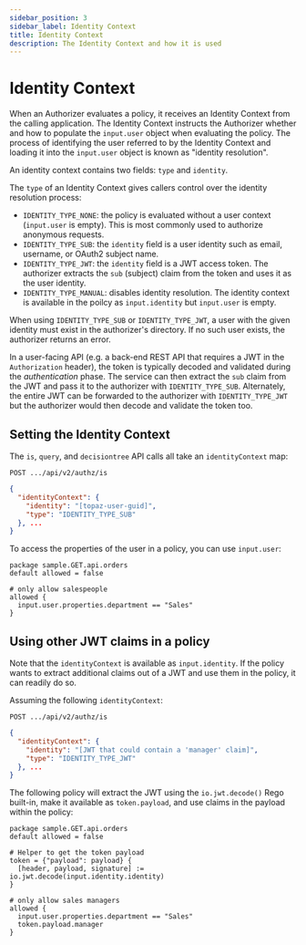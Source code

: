 ```yaml
---
sidebar_position: 3
sidebar_label: Identity Context
title: Identity Context
description: The Identity Context and how it is used
---
```


# Identity Context

When an Authorizer evaluates a policy, it receives an Identity Context from the calling application.
The Identity Context instructs the Authorizer whether and how to populate the `input.user` object
when evaluating the policy. The process of identifying the user referred to by the Identity Context
and loading it into the `input.user` object is known as "identity resolution".

An identity context contains two fields: `type` and `identity`.

The `type` of an Identity Context gives callers control over the identity resolution process:

- `IDENTITY_TYPE_NONE`: the policy is evaluated without a user context (`input.user` is empty).
  This is most commonly used to authorize anonymous requests.
- `IDENTITY_TYPE_SUB`: the `identity` field is a user identity such as email, username, or OAuth2 subject name.
- `IDENTITY_TYPE_JWT`: the `identity` field is a JWT access token. The authorizer extracts the `sub` (subject)
  claim from the token and uses it as the user identity.
- `IDENTITY_TYPE_MANUAL`: disables identity resolution. The identity context is available in the poilcy
  as `input.identity` but `input.user` is empty.

When using `IDENTITY_TYPE_SUB` or `IDENTITY_TYPE_JWT`, a user with the given identity must exist in
the authorizer's directory. If no such user exists, the authorizer returns an error.

In a user-facing API (e.g. a back-end REST API that requires a JWT in the `Authorization` header),
the token is typically decoded and validated during the _authentication_ phase. The service can then
extract the `sub` claim from the JWT and pass it to the authorizer with `IDENTITY_TYPE_SUB`.
Alternately, the entire JWT can be forwarded to the authorizer with `IDENTITY_TYPE_JWT` but the
authorizer would then decode and validate the token too.


## Setting the Identity Context

The `is`, `query`, and `decisiontree` API calls all take an `identityContext` map:

`POST .../api/v2/authz/is`

```json
{
  "identityContext": {
    "identity": "[topaz-user-guid]",
    "type": "IDENTITY_TYPE_SUB"
  }, ...
}
```

To access the properties of the user in a policy, you can use `input.user`:

```rego
package sample.GET.api.orders
default allowed = false

# only allow salespeople
allowed {
  input.user.properties.department == "Sales"
}
```

## Using other JWT claims in a policy

Note that the `identityContext` is available as `input.identity`. If the policy wants to
extract additional claims out of a JWT and use them in the policy, it can readily do so.

Assuming the following `identityContext`:

`POST .../api/v2/authz/is`

```json
{
  "identityContext": {
    "identity": "[JWT that could contain a 'manager' claim]",
    "type": "IDENTITY_TYPE_JWT"
  }, ...
}
```

The following policy will extract the JWT using the `io.jwt.decode()` Rego built-in, make it available
as `token.payload`, and use claims in the payload within the policy:

```rego
package sample.GET.api.orders
default allowed = false

# Helper to get the token payload
token = {"payload": payload} {
  [header, payload, signature] := io.jwt.decode(input.identity.identity)
}

# only allow sales managers
allowed {
  input.user.properties.department == "Sales"
  token.payload.manager
}
```
